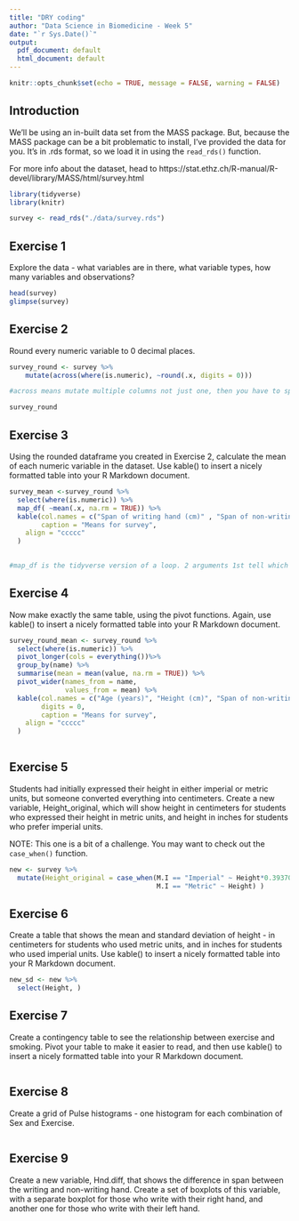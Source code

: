 ```yaml
---
title: "DRY coding"
author: "Data Science in Biomedicine - Week 5"
date: "`r Sys.Date()`"
output:
  pdf_document: default
  html_document: default
---
```


```r
knitr::opts_chunk$set(echo = TRUE, message = FALSE, warning = FALSE)
```
## Introduction

We'll be using an in-built data set from the MASS package. But, because the MASS package can be a bit problematic to install, I've provided the data for you. It's in .rds format, so we load it in using the `read_rds()` function.

For more info about the dataset, head to https://stat.ethz.ch/R-manual/R-devel/library/MASS/html/survey.html

```r
library(tidyverse)
library(knitr)

survey <- read_rds("./data/survey.rds")
```

## Exercise 1
Explore the data - what variables are in there, what variable types, how many variables and observations?
```r
head(survey)
glimpse(survey)

```


## Exercise 2
Round every numeric variable to 0 decimal places.

```r
survey_round <- survey %>% 
    mutate(across(where(is.numeric), ~round(.x, digits = 0)))

#across means mutate multiple columns not just one, then you have to specify. So only when its numeric. Lamda needed the moment that you are putting arguments inside a function (~round(.x, digits = 0)(arguments would not be needed if rounded to 0).

survey_round
```


## Exercise 3
Using the rounded dataframe you created in Exercise 2, calculate the mean of each numeric variable in the dataset. Use kable() to insert a nicely formatted table into your R Markdown document.

```r
survey_mean <-survey_round %>%
  select(where(is.numeric)) %>% 
  map_df( ~mean(.x, na.rm = TRUE)) %>% 
  kable(col.names = c("Span of writing hand (cm)" , "Span of non-writing hand (cm)", "Pulse Rate(bpm)", "Height (cm)", "Age (years)"),
        caption = "Means for survey",
    align = "ccccc"
  ) 

  
#map_df is the tidyverse version of a loop. 2 arguments 1st tell which columns, then the function you want to use.

```


## Exercise 4
Now make exactly the same table, using the pivot functions. Again, use kable() to insert a nicely formatted table into your R Markdown document.
```r
survey_round_mean <- survey_round %>% 
  select(where(is.numeric)) %>% 
  pivot_longer(cols = everything())%>% 
  group_by(name) %>% 
  summarise(mean = mean(value, na.rm = TRUE)) %>% 
  pivot_wider(names_from = name,
              values_from = mean) %>% 
  kable(col.names = c("Age (years)", "Height (cm)", "Span of non-writing hand (cm)","Pulse Rate(bpm)" , "Span of writing hand (cm)"),
        digits = 0,
        caption = "Means for survey",
    align = "ccccc"
  ) 
  


```

## Exercise 5
Students had initially expressed their height in either imperial or metric units, but someone converted everything into centimeters. Create a new variable, Height_original, which will show height in centimeters for students who expressed their height in metric units, and height in inches for students who prefer imperial units. 

NOTE: This one is a bit of a challenge. You may want to check out the `case_when()` function.

```r
new <- survey %>% 
  mutate(Height_original = case_when(M.I == "Imperial" ~ Height*0.393701,
                                     M.I == "Metric" ~ Height) )


```


## Exercise 6
Create a table that shows the mean and standard deviation of height - in centimeters for students who used metric units, and in inches for students who used imperial units. Use kable() to insert a nicely formatted table into your R Markdown document.

```r
new_sd <- new %>% 
  select(Height, )
```


## Exercise 7
Create a contingency table to see the relationship between exercise and smoking. Pivot your table to make it easier to read, and then use kable() to insert a nicely formatted table into your R Markdown document.

```r

```


## Exercise 8
Create a grid of Pulse histograms - one histogram for each combination of Sex and Exercise.

```r

```


## Exercise 9
Create a new variable, Hnd.diff, that shows the difference in span between the writing and non-writing hand. Create a set of boxplots of this variable, with a separate boxplot for those who write with their right hand, and another one for those who write with their left hand.

```r

```

